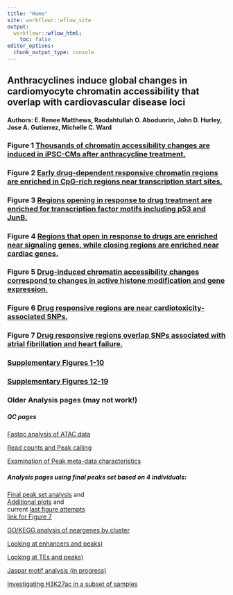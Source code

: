 ```yaml
---
title: "Home"
site: workflowr::wflow_site
output:
  workflowr::wflow_html:
    toc: false
editor_options:
  chunk_output_type: console
---
```


## Anthracyclines induce global changes in cardiomyocyte chromatin accessibility that overlap with cardiovascular disease loci

#### Authors: E. Renee Matthews, Raodahtullah O. Abodunrin, John D. Hurley, Jose A. Gutierrez, Michelle C. Ward   

### Figure 1 [Thousands of chromatin accessibility changes are induced in iPSC-CMs after anthracycline treatment.](https://reneeisnowhere.github.io/ATAC_learning/Figure_1.html)

### Figure 2 [Early drug-dependent responsive chromatin regions are enriched in CpG-rich regions near transcription start sites.](https://reneeisnowhere.github.io/ATAC_learning/Figure_2.html)

### Figure 3 [Regions opening in response to drug treatment are enriched for transcription factor motifs including p53 and JunB. ](https://reneeisnowhere.github.io/ATAC_learning/Figure_3.html)

### Figure 4 [Regions that open in response to drugs are enriched near signaling genes, while closing regions are enriched near cardiac genes.](https://reneeisnowhere.github.io/ATAC_learning/Figure_4.html)

### Figure 5 [Drug-induced chromatin accessibility changes correspond to changes in active histone modification and gene expression.](https://reneeisnowhere.github.io/ATAC_learning/Figure_5.html)

### Figure 6 [Drug responsive regions are near cardiotoxicity-associated SNPs. ](https://reneeisnowhere.github.io/ATAC_learning/Figure_6.html)

### Figure 7 [Drug responsive regions overlap SNPs associated with atrial fibrillation and heart failure.](https://reneeisnowhere.github.io/ATAC_learning/Figure_7.html)


### [Supplementary Figures 1-10](https://reneeisnowhere.github.io/ATAC_learning/Supp_Fig_1-11.html)

### [Supplementary Figures 12-19](https://reneeisnowhere.github.io/ATAC_learning/Supp_Fig_12-19.html)

  
    
      
        
          
            
              
                
                  
                  





  
    
      
        
          
            
            





### Older Analysis pages (may not work!)
##### QC pages

[Fastqc analysis of ATAC data](https://reneeisnowhere.github.io/ATAC_learning/Fastqc_results.html)

[Read counts and Peak calling](https://reneeisnowhere.github.io/ATAC_learning/Peak_calling.html)

[Examination of Peak meta-data characteristics](https://reneeisnowhere.github.io/ATAC_learning/Peak_analysis.html)

##### Analysis pages using final peaks set based on 4 individuals:

[Final peak set analysis](https://reneeisnowhere.github.io/ATAC_learning/final_four_analysis.html) and  
[Additional plots](https://reneeisnowhere.github.io/ATAC_learning/final_plot_attempt.html) and   
current [last figure attempts](https://reneeisnowhere.github.io/ATAC_learning/Correlation_of_SNPnPEAK.html)   
[link for Figure 7](https://reneeisnowhere.github.io/ATAC_learning/Correlation_of_GWASnPEAK.html)

[GO/KEGG analysis of neargenes by cluster](https://reneeisnowhere.github.io/ATAC_learning/GO_KEGG_analysis.html)

[Looking at enhancers and peaks)](https://reneeisnowhere.github.io/ATAC_learning/Enhancer_files_ff.html)

[Looking at TEs and peaks)](https://reneeisnowhere.github.io/ATAC_learning/TE_analysis_ff.html)

[Jaspar motif analysis (in progress)](https://reneeisnowhere.github.io/ATAC_learning/Jaspar_motif_ff.html)

[Investigating H3K27ac in a subset of samples](https://reneeisnowhere.github.io/ATAC_learning/Raodah_mycount.html)











  
    
      
        
          
            
              
                
                  
                    
                    





















